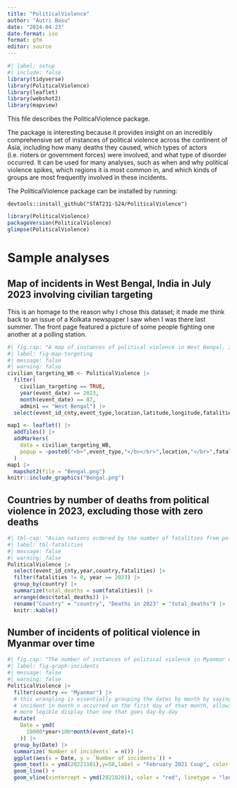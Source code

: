 ```yaml
---
title: "PoliticalViolence"
author: "Autri Basu"
date: "2024-04-23"
date-format: iso
format: gfm
editor: source
---
```


```r
#| label: setup
#| include: false
library(tidyverse)
library(PoliticalViolence)
library(leaflet)
library(webshot2)
library(mapview)
```

This file describes the PoliticalViolence package.

The package is interesting because it provides insight on an incredibly comprehensive set of instances of political violence across the continent of Asia, including how many deaths they caused, which types of actors (i.e. rioters or government forces) were involved, and what type of disorder occurred. It can be used for many analyses, such as when and why political violence spikes, which regions it is most common in, and which kinds of groups are most frequently involved in these incidents.

The PoliticalViolence package can be installed by running:
```
devtools::install_github("STAT231-S24/PoliticalViolence")
```
```r
library(PoliticalViolence)
packageVersion(PoliticalViolence)
glimpse(PoliticalViolence)
```

# Sample analyses

## Map of incidents in West Bengal, India in July 2023 involving civilian targeting
This is an homage to the reason why I chose this dataset; it made me think back to an issue of a Kolkata newspaper I saw when I was there last summer. The front page featured a picture of some people fighting one another at a polling station.
```r
#| fig.cap: "A map of instances of political violence in West Bengal, India in July 2023 involving civilian targeting"
#| label: fig-map-targeting
#| message: false
#| warning: false
civilian_targeting_WB <- PoliticalViolence |>
  filter(
    civilian_targeting == TRUE,
    year(event_date) == 2023, 
    month(event_date) == 07, 
    admin1 == "West Bengal") |>
  select(event_id_cnty,event_type,location,latitude,longitude,fatalities)

map1 <- leaflet() |>
  addTiles() |>
  addMarkers(
    data = civilian_targeting_WB,
    popup = ~paste0("<b>",event_type,"</b></br>",location,"</br>",fatalities," death(s)")
  )
map1 |>
  mapshot2(file = "Bengal.png")
knitr::include_graphics("Bengal.png")
```

## Countries by number of deaths from political violence in 2023, excluding those with zero deaths
```r
#| tbl-cap: "Asian nations ordered by the number of fatalities from political violence in 2023"
#| label: tbl-fatalities
#| message: false
#| warning: false
PoliticalViolence |>
  select(event_id_cnty,year,country,fatalities) |>
  filter(fatalities != 0, year == 2023) |>
  group_by(country) |>
  summarize(total_deaths = sum(fatalities)) |>
  arrange(desc(total_deaths)) |>
  rename("Country" = "country", "Deaths in 2023" = "total_deaths") |>
  knitr::kable()
```
## Number of incidents of political violence in Myanmar over time
```r
#| fig.cap: "The number of instances of political violence in Myanmar each month from 2010-present"
#| label: fig-graph-incidents
#| message: false
#| warning: false
PoliticalViolence |>
  filter(country == "Myanmar") |>
  # this wrangling is essentially grouping the dates by month by saying that every 
  # incident in month n occurred on the first day of that month, allowing for a 
  # more legible display than one that goes day-by-day
  mutate(
    Date = ymd(
      10000*year+100*month(event_date)+1
    )) |>
  group_by(Date) |>
  summarize(`Number of incidents` = n()) |>
  ggplot(aes(x = Date, y = `Number of incidents`)) +
  geom_text(x = ymd(20221101),y=50,label = "February 2021 Coup", color = "red") + 
  geom_line() + 
  geom_vline(xintercept = ymd(20210201), color = "red", linetype = "longdash") 
```
